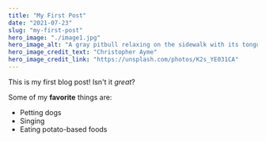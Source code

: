 ```yaml
---
title: "My First Post"
date: "2021-07-23"
slug: "my-first-post"
hero_image: "./image1.jpg"
hero_image_alt: "A gray pitbull relaxing on the sidewalk with its tongue hanging out"
hero_image_credit_text: "Christopher Ayme"
hero_image_credit_link: "https://unsplash.com/photos/K2s_YE031CA"
---
```


This is my first blog post! Isn't it _great_?

Some of my **favorite** things are:

- Petting dogs
- Singing
- Eating potato-based foods
